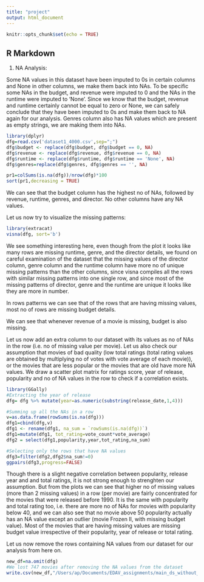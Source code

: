 ```yaml
---
title: "project"
output: html_document
---
```


```r
knitr::opts_chunk$set(echo = TRUE)
```

## R Markdown

1. NA Analysis:

Some NA values in this dataset have been imputed to 0s in certain columns and None in other columns, we make them back into NAs. To be specific some NAs in the budget, and revenue were imputed to 0 and the NAs in the runtime were imputed to 'None'. Since we know that the budget, revenue and runtime certainly cannot be equal to zero or None, we can safely conclude that they have been imputed to 0s and make them back to NA again for our analysis. Genres column also has NA values which are present as empty strings, we are making them into NAs.
```r
library(dplyr)
dfg=read.csv('dataset1_4000.csv',sep=";")
dfg$budget <- replace(dfg$budget, dfg$budget == 0, NA)
dfg$revenue <- replace(dfg$revenue, dfg$revenue == 0, NA)
dfg$runtime <- replace(dfg$runtime, dfg$runtime == 'None', NA)
dfg$genres=replace(dfg$genres, dfg$genres == '', NA)

pr1=colSums(is.na(dfg))/nrow(dfg)*100
sort(pr1,decreasing = TRUE)
```

We can see that the budget column has the highest no of NAs, followed by revenue, runtime, genres, and director. No other columns have any NA values.

Let us now try to visualize the missing patterns:
```r
library(extracat)
visna(dfg, sort='b')
```
We see something interesting here, even though from the plot it looks like many rows are missing runtime, genre, and the director details, we found on careful examination of the dataset that the missing values of the director column, genre column and the runtime column have more no of unique missing patterns than the other columns, since visna compiles all the rows with similar missing patterns into one single row, and since most of the missing patterns of director, genre and the runtime are unique it looks like they are more in number. 

In rows patterns we can see that of the rows that are having missing values, most no of rows are missing budget details. 

We can see that whenever revenue of a movie is missing, budget is also missing.

Let us now add an extra column to our dataset with its values as no of NAs in the row (i.e. no of missing value per movie). Let us also check our assumption that movies of bad quality (low total ratings (total rating values are obtained by multiplying no of votes with vote average of each movie)), or the movies that are less popular or the movies that are old have more NA values. We draw a scatter plot matrix for ratings score, year of release, popularity and no of NA values in the row to check if a correlation exists.

```r
library(GGally)
#Extracting the year of release
dfg= dfg %>% mutate(year=as.numeric(substring(release_date,1,4)))

#Summing up all the NAs in a row
v=as.data.frame(rowSums(is.na(dfg)))
dfg1=cbind(dfg,v)
dfg1 <- rename(dfg1, na_sum = `rowSums(is.na(dfg))`)
dfg1=mutate(dfg1, tot_rating=vote_count*vote_average)
dfg2 = select(dfg1,popularity,year,tot_rating,na_sum)

#Selecting only the rows that have NA values
dfg3=filter(dfg2,dfg2$na_sum!=0)
ggpairs(dfg3,progress=FALSE)
```
Though there is a slight negative correlation between popularity, release year and and total ratings, it is not strong enough to strenghten our assumption. But from the plots we can see that higher no of missing values (more than 2 missing values) in a row (per movie) are fairly concentrated for the movies that were released before 1990. It is the same with popularity and total rating too, i.e. there are more no of NAs for movies with popularity below 40, and we can also see that no movie above 50 popularity actually has an NA value except an outlier (movie Frozen II, with missing budget value). Most of the movies that are having missing values are missing budget value irrespective of their popularity, year of release or total rating.

Let us now remove the rows containing NA values from our dataset for our analysis from here on.
```r
new_df=na.omit(dfg)
#We lost 747 movies after removing the NA values from the dataset
write.csv(new_df,"/Users/ap/Documents/EDAV_assignments/main_ds_without_superhero.csv", row.names = FALSE)
```

